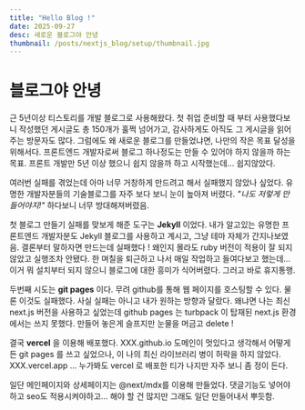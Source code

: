 ```yaml
---
title: "Hello Blog !"
date: 2025-09-27
desc: 새로운 블로그야 안녕
thumbnail: /posts/nextjs_blog/setup/thumbnail.jpg
---
```


# 블로그야 안녕

근 5년이상 티스토리를 개발 블로그로 사용해왔다. 첫 취업 준비할 때 부터 사용했다보니 작성했던 게시글도 총 150개가 훌쩍 넘어가고, 감사하게도 아직도 그 게시글을 읽어주는 방문자도 많다.
그럼에도 왜 새로운 블로그를 만들었냐면, 나만의 작은 목표 달성을 위해서다. 프론트엔드 개발자로써 블로그 하나정도는 만들 수 있어야 하지 않을까 하는 목표.
프론트 개발만 5년 이상 했으니 쉽지 않을까 하고 시작했는데... 쉽지않았다.

여러번 실패를 겪었는데 아마 너무 거창하게 만드려고 해서 실패했지 않았나 싶었다. 유명한 개발자분들의 기술블로그를 자주 보다 보니 눈이 높아져 버렸다. _"나도 저렇게 만들어야지!"_ 하다보니 너무 방대해져버렸음.

첫 블로그 만들기 실패를 맞보게 해준 도구는 **Jekyll** 이었다. 내가 알고있는 유명한 프론트엔드 개발자분도 Jekyll 블로그를 사용하고 계시고, 그냥 테마 자체가 간지나보였음.
결론부터 말하자면 만드는데 실패했다 ! 왜인지 몰라도 ruby 버전이 적용이 잘 되지 않았고 실행조차 안됐다.
한 며칠을 퇴근하고 나서 매일 작업하고 들여다보고 했는데... 이거 뭐 설치부터 되지 않으니 블로그에 대한 흥미가 식어버렸다. 그러고 바로 휴지통행.

두번째 시도는 **git pages** 이다. 무려 github를 통해 웹 페이지를 호스팅할 수 있다. 물론 이것도 실패했다. 사실 실패는 아니고 내가 원하는 방향과 달랐다. 왜냐면 나는 최신 next.js 버전을 사용하고 싶었는데
github pages 는 turbpack 이 탑재된 next.js 환경에서는 쓰지 못했다. 만들어 놓은게 슬프지만 눈물을 머금고 delete !

결국 **vercel** 을 이용해 배포했다. XXX.github.io 도메인이 멋있다고 생각해서 어떻게든 git pages 를 쓰고 싶었으나, 이 나의 최신 라이브러리 병이 허락을 하지 않았다.
XXX.vercel.app ... 누가봐도 vercel 로 배포한 티가 나지만 자주 보니 좀 정이 든다.

일단 메인페이지와 상세페이지는 @next/mdx를 이용해 만들었다. 댓글기능도 넣어야하고 seo도 적용시켜야하고... 해야 할 건 많지만 그래도 일단 만들어내서 뿌듯함.
